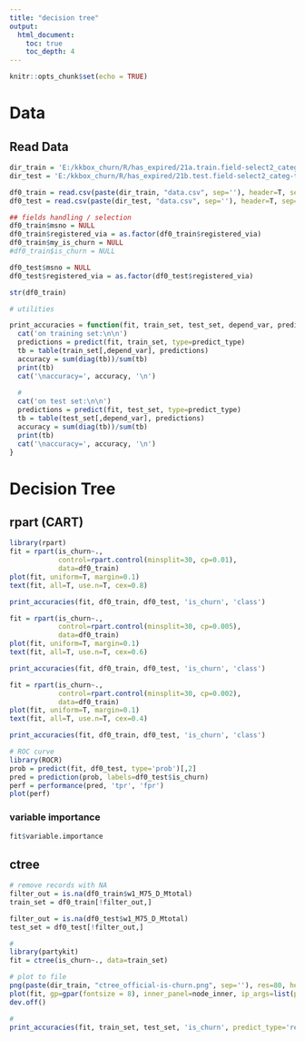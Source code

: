 ```yaml
---
title: "decision tree"
output: 
  html_document:
    toc: true
    toc_depth: 4
---
```


```r
knitr::opts_chunk$set(echo = TRUE)
```


# Data 
## Read Data 
```r
dir_train = 'E:/kkbox_churn/R/has_expired/21a.train.field-select2_categ-transformed/'
dir_test = 'E:/kkbox_churn/R/has_expired/21b.test.field-select2_categ-transformed/'

df0_train = read.csv(paste(dir_train, "data.csv", sep=''), header=T, sep=",")
df0_test = read.csv(paste(dir_test, "data.csv", sep=''), header=T, sep=",")

## fields handling / selection 
df0_train$msno = NULL
df0_train$registered_via = as.factor(df0_train$registered_via)
df0_train$my_is_churn = NULL
#df0_train$is_churn = NULL

df0_test$msno = NULL
df0_test$registered_via = as.factor(df0_test$registered_via)
```

```r
str(df0_train)
```



```r
# utilities

print_accuracies = function(fit, train_set, test_set, depend_var, predict_type) {
  cat('on training set:\n\n')
  predictions = predict(fit, train_set, type=predict_type)
  tb = table(train_set[,depend_var], predictions)
  accuracy = sum(diag(tb))/sum(tb)
  print(tb)
  cat('\naccuracy=', accuracy, '\n')
  
  #
  cat('on test set:\n\n')
  predictions = predict(fit, test_set, type=predict_type)
  tb = table(test_set[,depend_var], predictions)
  accuracy = sum(diag(tb))/sum(tb)
  print(tb)
  cat('\naccuracy=', accuracy, '\n')  
}
```


# Decision Tree
## rpart (CART)
```r
library(rpart)
fit = rpart(is_churn~.,
            control=rpart.control(minsplit=30, cp=0.01),
            data=df0_train)
plot(fit, uniform=T, margin=0.1)
text(fit, all=T, use.n=T, cex=0.8)
```

```r
print_accuracies(fit, df0_train, df0_test, 'is_churn', 'class')
```


```r
fit = rpart(is_churn~., 
            control=rpart.control(minsplit=30, cp=0.005), 
            data=df0_train)
plot(fit, uniform=T, margin=0.1)
text(fit, all=T, use.n=T, cex=0.6)
```

```r
print_accuracies(fit, df0_train, df0_test, 'is_churn', 'class')
```


```r
fit = rpart(is_churn~., 
            control=rpart.control(minsplit=30, cp=0.002), 
            data=df0_train)
plot(fit, uniform=T, margin=0.1)
text(fit, all=T, use.n=T, cex=0.4)
```


```r
print_accuracies(fit, df0_train, df0_test, 'is_churn', 'class')
```

```r
# ROC curve
library(ROCR)
prob = predict(fit, df0_test, type='prob')[,2]
pred = prediction(prob, labels=df0_test$is_churn)
perf = performance(pred, 'tpr', 'fpr')
plot(perf)
```


### variable importance
```r
fit$variable.importance
```


## ctree
```r
# remove records with NA
filter_out = is.na(df0_train$w1_M75_D_Mtotal)
train_set = df0_train[!filter_out,]

filter_out = is.na(df0_test$w1_M75_D_Mtotal)
test_set = df0_test[!filter_out,]

#
library(partykit)
fit = ctree(is_churn~., data=train_set)

# plot to file
png(paste(dir_train, "ctree_official-is-churn.png", sep=''), res=80, height=800, width=2400) 
plot(fit, gp=gpar(fontsize = 8), inner_panel=node_inner, ip_args=list(pval=F, id=F))
dev.off()

#
print_accuracies(fit, train_set, test_set, 'is_churn', predict_type='response')
```
